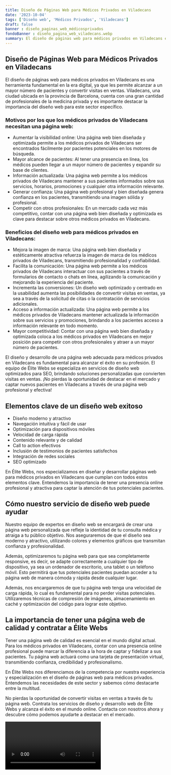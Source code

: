 ```yaml
---
title: Diseño de Páginas Web para Médicos Privados en Viladecans
date: '2023-10-04'
tags: ['Diseño web', 'Médicos Privados', 'Viladecans']
draft: false
banner : diseño_paginas_web_médicosprivados
fondoBanner : diseño_pagina_web_viladecans.webp
summary: El diseño de páginas web para médicos privados en Viladecans es una herramienta fundamental en la era digital, ya que les permite alcanzar a un mayor número de pacientes y convertir visitas en ventas. Viladecans, una ciudad ubicada en la provincia de Barcelona, cuenta con una gran cantidad de profesionales de la medicina privada y es importante destacar la importancia del diseño web para este sector específico.
---
```


## Diseño de Páginas Web para Médicos Privados en Viladecans

El diseño de páginas web para médicos privados en Viladecans es una herramienta fundamental en la era digital, ya que les permite alcanzar a un mayor número de pacientes y convertir visitas en ventas. Viladecans, una ciudad ubicada en la provincia de Barcelona, cuenta con una gran cantidad de profesionales de la medicina privada y es importante destacar la importancia del diseño web para este sector específico.

### Motivos por los que los médicos privados de Viladecans necesitan una página web:
- Aumentar la visibilidad online: Una página web bien diseñada y optimizada permite a los médicos privados de Viladecans ser encontrados fácilmente por pacientes potenciales en los motores de búsqueda.
- Mayor alcance de pacientes: Al tener una presencia en línea, los médicos pueden llegar a un mayor número de pacientes y expandir su base de clientes.
- Información actualizada: Una página web permite a los médicos privados de Viladecans mantener a sus pacientes informados sobre sus servicios, horarios, promociones y cualquier otra información relevante.
- Generar confianza: Una página web profesional y bien diseñada genera confianza en los pacientes, transmitiendo una imagen sólida y profesional.
- Competir con otros profesionales: En un mercado cada vez más competitivo, contar con una página web bien diseñada y optimizada es clave para destacar sobre otros médicos privados en Viladecans.

### Beneficios del diseño web para médicos privados en Viladecans:
- Mejora la imagen de marca: Una página web bien diseñada y estéticamente atractiva refuerza la imagen de marca de los médicos privados de Viladecans, transmitiendo profesionalidad y confiabilidad.
- Facilita la comunicación: Una página web permite a los médicos privados de Viladecans interactuar con sus pacientes a través de formularios de contacto o chats en línea, agilizando la comunicación y mejorando la experiencia del paciente.
- Incrementa las conversiones: Un diseño web optimizado y centrado en la usabilidad aumenta las posibilidades de convertir visitas en ventas, ya sea a través de la solicitud de citas o la contratación de servicios adicionales.
- Acceso a información actualizada: Una página web permite a los médicos privados de Viladecans mantener actualizada la información sobre sus servicios y promociones, brindando a los pacientes acceso a información relevante en todo momento.
- Mayor competitividad: Contar con una página web bien diseñada y optimizada coloca a los médicos privados en Viladecans en mejor posición para competir con otros profesionales y atraer a un mayor número de pacientes.

El diseño y desarrollo de una página web adecuada para médicos privados en Viladecans es fundamental para alcanzar el éxito en su profesión. El equipo de Élite Webs se especializa en servicios de diseño web optimizados para SEO, brindando soluciones personalizadas que convierten visitas en ventas. ¡No pierdas la oportunidad de destacar en el mercado y captar nuevos pacientes en Viladecans a través de una página web profesional y efectiva!

<GifSeo />

<Cta />

## Elementos clave de un diseño web exitoso

- Diseño moderno y atractivo
- Navegación intuitiva y fácil de usar
- Optimización para dispositivos móviles
- Velocidad de carga rápida
- Contenido relevante y de calidad
- Call to action efectivos
- Inclusión de testimonios de pacientes satisfechos
- Integración de redes sociales
- SEO optimizado

En Élite Webs, nos especializamos en diseñar y desarrollar páginas web para médicos privados en Viladecans que cumplan con todos estos elementos clave. Entendemos la importancia de tener una presencia online profesional y atractiva para captar la atención de tus potenciales pacientes.

## Cómo nuestro servicio de diseño web puede ayudar

Nuestro equipo de expertos en diseño web se encargará de crear una página web personalizada que refleje la identidad de tu consulta médica y atraiga a tu público objetivo. Nos aseguraremos de que el diseño sea moderno y atractivo, utilizando colores y elementos gráficos que transmitan confianza y profesionalidad.

Además, optimizaremos tu página web para que sea completamente responsive, es decir, se adapte correctamente a cualquier tipo de dispositivo, ya sea un ordenador de escritorio, una tablet o un teléfono móvil. Esto permitirá que tus potenciales pacientes puedan acceder a tu página web de manera cómoda y rápida desde cualquier lugar.

Además, nos encargaremos de que tu página web tenga una velocidad de carga rápida, lo cual es fundamental para no perder visitas potenciales. Utilizaremos técnicas de compresión de imágenes, almacenamiento en caché y optimización del código para lograr este objetivo.

## La importancia de tener una página web de calidad y contratar a Élite Webs

Tener una página web de calidad es esencial en el mundo digital actual. Para los médicos privados en Viladecans, contar con una presencia online profesional puede marcar la diferencia a la hora de captar y fidelizar a sus pacientes. Tu página web actuará como una tarjeta de presentación virtual, transmitiendo confianza, credibilidad y profesionalismo.

En Élite Webs nos diferenciamos de la competencia por nuestra experiencia y especialización en el diseño de páginas web para médicos privados. Entendemos las necesidades de este sector y sabemos cómo destacarte entre la multitud.

No pierdas la oportunidad de convertir visitas en ventas a través de tu página web. Contrata los servicios de diseño y desarrollo web de Élite Webs y alcanza el éxito en el mundo online. Contacta con nosotros ahora y descubre cómo podemos ayudarte a destacar en el mercado.

<Video />

<CtaBot job='Médicos Privados' city='Viladecans'/>

<Gmaps query='Viladecans+españa+maps' />